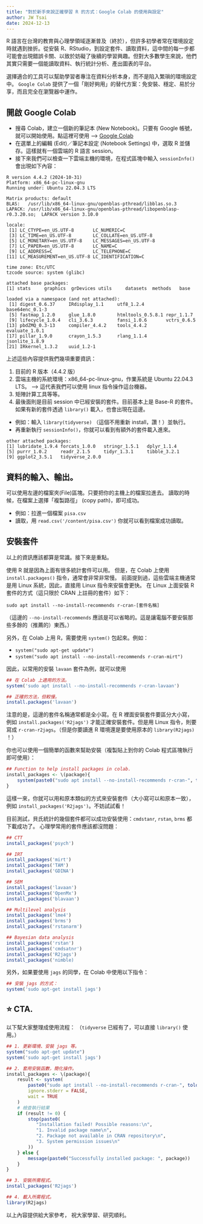 ```yaml
---
title: "對於新手來說正確學習 R 的方式：Google Colab 的使用與設定"
author: JW Tsai
date: 2024-12-13
---
```


R 語言在台灣的教育與心理學領域逐漸普及（終於），但許多初學者常在環境設定時就遇到挫折。從安裝 R、RStudio，到設定套件、讀取資料，這中間的每一步都可能會出現錯誤卡關、以致於妨礙了後續的學習興趣。但對大多數學生來說，他們其實只需要一個能讀取資料、執行統計分析、產出圖表的平台。

選擇適合的工具可以幫助學習者專注在資料分析本身，而不是陷入繁瑣的環境設定中。 `Google Colab` 提供了一個「剛好夠用」的替代方案：免安裝、穩定、易於分享，而且完全在瀏覽器中運作。

## 開啟 Google Colab

-   搜尋 Colab，建立一個新的筆記本 (New Notebook)。只要有 Google 帳號，就可以開始使用。點這裡可使用 --\> [Google Colab](https://colab.google/)
-   在選單上的編輯 (Edit)／筆記本設定 (Notebook Settings) 中，選取 R 並儲存。這樣就有一個雲端的 R 語言 session。
-   接下來我們可以檢查一下雲端主機的環境，在程式區塊中輸入 `sessionInfo()` 會出現如下內容：

```         
R version 4.4.2 (2024-10-31)
Platform: x86_64-pc-linux-gnu
Running under: Ubuntu 22.04.3 LTS

Matrix products: default
BLAS:   /usr/lib/x86_64-linux-gnu/openblas-pthread/libblas.so.3 
LAPACK: /usr/lib/x86_64-linux-gnu/openblas-pthread/libopenblasp-r0.3.20.so;  LAPACK version 3.10.0

locale:
 [1] LC_CTYPE=en_US.UTF-8       LC_NUMERIC=C              
 [3] LC_TIME=en_US.UTF-8        LC_COLLATE=en_US.UTF-8    
 [5] LC_MONETARY=en_US.UTF-8    LC_MESSAGES=en_US.UTF-8   
 [7] LC_PAPER=en_US.UTF-8       LC_NAME=C                 
 [9] LC_ADDRESS=C               LC_TELEPHONE=C            
[11] LC_MEASUREMENT=en_US.UTF-8 LC_IDENTIFICATION=C       

time zone: Etc/UTC
tzcode source: system (glibc)

attached base packages:
[1] stats     graphics  grDevices utils     datasets  methods   base     

loaded via a namespace (and not attached):
 [1] digest_0.6.37     IRdisplay_1.1     utf8_1.2.4        base64enc_0.1-3  
 [5] fastmap_1.2.0     glue_1.8.0        htmltools_0.5.8.1 repr_1.1.7       
 [9] lifecycle_1.0.4   cli_3.6.3         fansi_1.0.6       vctrs_0.6.5      
[13] pbdZMQ_0.3-13     compiler_4.4.2    tools_4.4.2       evaluate_1.0.1   
[17] pillar_1.9.0      crayon_1.5.3      rlang_1.1.4       jsonlite_1.8.9   
[21] IRkernel_1.3.2    uuid_1.2-1      
```

上述這些內容提供我們幾項重要資訊：

1.  目前的 R 版本（4.4.2 版）
2.  雲端主機的系統環境：x86_64-pc-linux-gnu，作業系統是 Ubuntu 22.04.3 LTS。 --\> 這代表我們可以使用 linux 指令操作這台機器。
3.  矩陣計算工具等等。
4.  最後面則是目前 session 中已經安裝的套件。目前基本上是 Base-R 的套件。如果有新的套件透過 `library()` 載入，也會出現在這邊。

-   例如：輸入 `library(tidyverse)` （這個不用重新 install，讚！）並執行。
-   再重新執行 `sessionInfo()`，你就可以看到有額外的套件載入進來。

```         
other attached packages:
[1] lubridate_1.9.4 forcats_1.0.0   stringr_1.5.1   dplyr_1.1.4    
[5] purrr_1.0.2     readr_2.1.5     tidyr_1.3.1     tibble_3.2.1   
[9] ggplot2_3.5.1   tidyverse_2.0.0
```

## 資料的輸入、輸出。

可以使用左邊的檔案夾(File)區塊。只要把你的主機上的檔案拉進去。 讀取的時候，在檔案上選擇「複製路徑」 (copy path)，即可成功。

-   例如：拉進一個檔案 `pisa.csv`
-   讀取，用 `read.csv('/content/pisa.csv')` 你就可以看到檔案成功讀取。

## 安裝套件

以上的資訊應該都算是常識。接下來是重點。

使用 R 就是因為上面有很多統計套件可以用。 但是，在 Colab 上使用 `install.packages()` 指令，通常會非常非常慢。 前面提到過，這些雲端主機通常是用 Linux 系統，因此，直接用 Linux 指令來安裝會更快。 在 Linux 上面安裝 R 套件的方式（這只限於 CRAN 上註冊的套件）如下：

`sudo apt install --no-install-recommends r-cran-[套件名稱]`

（這邊的 `--no-install-recommends` 應該是可以省略的。這是讓電腦不要安裝那些多餘的（推薦的）東西。）

另外，在 Colab 上用 R，需要使用 `system()` 包起來。例如：

-   `system("sudo apt-get update")`
-   `system("sudo apt install --no-install-recommends r-cran-mirt")`

因此，以常用的安裝 `lavaan` 套件為例，就可以使用

``` r
## 在 Colab 上適用的方法。
system('sudo apt install --no-install-recommends r-cran-lavaan') 

## 正確的方法，但較慢。
install.packages('lavaan')
```

注意的是，這邊的套件名稱通常都是全小寫。在 R 裡面安裝套件要區分大小寫，例如 `install.packages('R2jags')` 才能正確安裝套件。但是用 Linux 指令，則要寫成 `r-cran-r2jags`。（但是你要讀進 R 環境還是要使用原本的 `library(R2jags)` ！）

你也可以使用一個簡單的函數來幫助安裝（複製貼上到你的 Colab 程式區塊執行即可使用）：

``` r
## Function to help install packages in colab.
install_packages <- \(package){
    system(paste0("sudo apt install --no-install-recommends r-cran-", tolower(package)))
}
```

這樣一來，你就可以用和原本類似的方式來安裝套件（大小寫可以和原本一致），例如 `install_packages('R2jags')`。不妨試試看！

目前測試，貝氏統計的幾個套件都可以成功安裝使用：`cmdstanr`, `rstan`, `brms` 都下載成功了。 心理學常用的套件應該都沒問題：

``` r
## CTT
install_packages('psych')

## IRT
install_packages('mirt')
install_packages('TAM')
install_packages('GDINA')

## SEM
install_packages('lavaan')
install_packages('OpenMx')
install_packages('blavaan')

## Multilevel analysis
install_packages('lme4')
install_packages('brms')
install_packages('rstanarm')

## Bayesian data analysis
install_packages('rstan')
install_packages('cmdsatnr')
install_packages('R2jags')
install_packages('nimble)
```

另外，如果要使用 `jags` 的同學，在 Colab 中使用以下指令：

``` r
## 安裝 jags 的方式：
system('sudo apt-get install jags')
```

## ⭐ CTA.

以下幫大家整理成使用流程： （`tidyverse` 已經有了，可以直接 `library()` 使用。）

``` r
## 1. 更新環境、安裝 jags 等。
system("sudo apt-get update")
system('sudo apt-get install jags')

## 2. 套用安裝函數，簡化操作。
install_packages <- \(package){
    result <- system(
        paste0("sudo apt install --no-install-recommends r-cran-", tolower(package)),
        ignore.stderr = FALSE,
        wait = TRUE
    )
    # 檢查執行結果
    if (result != 0) {
        stop(paste0(
           "Installation failed! Possible reasons:\n",
           "1. Invalid package name\n", 
           "2. Package not available in CRAN repository\n",
           "3. System permission issues\n"
        ))
    } else {
        message(paste0("Successfully installed package: ", package))
    }
}

## 3. 安裝所需程式。
install_packages('R2jags')

## 4. 載入所需程式。
library(R2jags)
```

以上內容提供給大家參考， 祝大家學習、研究順利。
